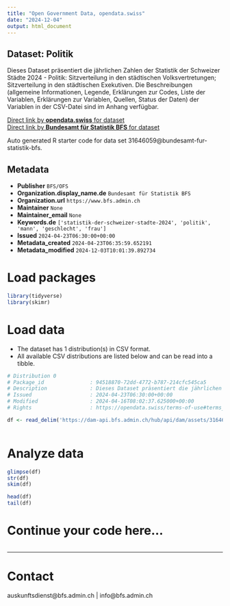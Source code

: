 ```yaml
---
title: "Open Government Data, opendata.swiss"
date: "2024-12-04"
output: html_document
---
```


## Dataset: Politik

Dieses Dataset präsentiert die jährlichen Zahlen der Statistik der Schweizer Städte 2024 - Politik: Sitzverteilung in den städtischen Volksvertretungen; Sitzverteilung in den städtischen Exekutiven. Die Beschreibungen (allgemeine Informationen, Legende, Erklärungen zur Codes, Liste der Variablen, Erklärungen zur Variablen, Quellen, Status der Daten) der Variablen in der CSV-Datei sind im Anhang verfügbar.

[Direct link by **opendata.swiss** for dataset](https://opendata.swiss/de/dataset/politik1)<br>
[Direct link by **Bundesamt für Statistik BFS** for dataset](https://www.bfs.admin.ch/asset/de/ts-b-ssv-10-2024)

Auto generated R starter code for data set 31646059@bundesamt-fur-statistik-bfs.

## Metadata

- **Publisher** `BFS/OFS`
- **Organization.display_name.de** `Bundesamt für Statistik BFS`
- **Organization.url** `https://www.bfs.admin.ch`
- **Maintainer** `None`
- **Maintainer_email** `None`
- **Keywords.de** `['statistik-der-schweizer-stadte-2024', 'politik', 'mann', 'geschlecht', 'frau']`
- **Issued** `2024-04-23T06:30:00+00:00`
- **Metadata_created** `2024-04-23T06:35:59.652191`
- **Metadata_modified** `2024-12-03T10:01:39.892734`


# Load packages

```r

library(tidyverse)
library(skimr)

```

# Load data

-   The dataset has 1 distribution(s) in CSV format.
-   All available CSV distributions are listed below and can be read into a tibble.

```r

# Distribution 0
# Package_id               : 94518870-72dd-4772-b787-214cfc545ca5
# Description              : Dieses Dataset präsentiert die jährlichen Zahlen der Statistik der Schweizer Städte 2024 - Politik: Sitzverteilung in den städtischen Volksvertretungen; Sitzverteilung in den städtischen Exekutiven. Die Beschreibungen (allgemeine Informationen, Legende, Erklärungen zur Codes, Liste der Variablen, Erklärungen zur Variablen, Quellen, Status der Daten) der Variablen in der CSV-Datei sind im Anhang verfügbar.
# Issued                   : 2024-04-23T06:30:00+00:00
# Modified                 : 2024-04-16T08:02:37.625000+00:00
# Rights                   : https://opendata.swiss/terms-of-use#terms_by_ask

df <- read_delim('https://dam-api.bfs.admin.ch/hub/api/dam/assets/31646061/master')



```

# Analyze data

```r

glimpse(df)
str(df)
skim(df)

head(df)
tail(df)

```

# Continue your code here...

```r

```

------------------------------------------------------------------------

# Contact

auskunftsdienst@bfs.admin.ch | info@bfs.admin.ch
